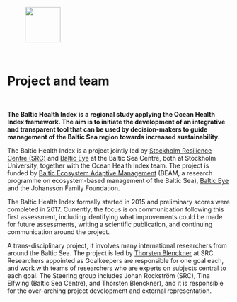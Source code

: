 <figure>
<img src="images/baltic-eye-double.png" height="80px" />
</figure>

<br>

  
# Project and team

<br>

**The Baltic Health Index is a regional study applying the Ocean Health Index framework. The aim is to initiate the development of an integrative and transparent tool that can be used by decision-makers to guide management of the Baltic Sea region towards increased sustainability.**  

The Baltic Health Index is a project jointly led by [Stockholm Resilience Centre (SRC)](http://www.stockholmresilience.org/) and [Baltic Eye](http://www.su.se/ostersjocentrum/english/baltic-eye) at the Baltic Sea Centre, both at Stockholm University, together with the Ocean Health Index team. The project is funded by [Baltic Ecosystem Adaptive Management](http://www.su.se/ostersjocentrum/english/beam) (BEAM, a research programme on ecosystem-based management of the Baltic Sea), [Baltic Eye](http://www.su.se/ostersjocentrum/english/baltic-eye) and the Johansson Family Foundation.  

The Baltic Health Index formally started in 2015 and preliminary scores were completed in 2017. Currently, the focus is on communication following this first assessment, including identifying what improvements could be made for future assessments, writing a scientific publication, and continuing communication around the project. 

A trans-disciplinary project, it involves many international researchers from around the Baltic Sea. The project is led by [Thorsten Blenckner](http://www.stockholmresilience.org/contact-us/staff/2008-06-16-blenckner.html) at SRC. Researchers appointed as Goalkeepers are responsible for one goal each, and work with teams of researchers who are experts on subjects central to each goal. The Steering group includes Johan Rockström (SRC), Tina Elfwing (Baltic Sea Centre), and Thorsten Blenckner), and it is responsible for the over-arching project development and external representation.
